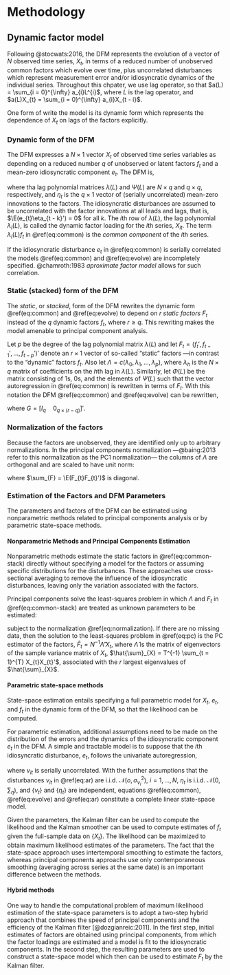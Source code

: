# Methodology {#methodology}

## Dynamic factor model

Following @stocwats:2016, the DFM represents the evolution of a vector of $N$ observed time series, $X_{t}$, in terms of a reduced number of unobserved common factors which evolve over time, plus uncorrelated disturbances which represent measurement error and/or idiosyncratic dynamics of the individual series. Throughout this chpater, we use lag operator, so that $a(L) = \sum_{i = 0}^{\infty} a_{i}L^{i}$, where $L$ is the lag operator, and $a(L)X_{t} = \sum_{i = 0}^{\infty} a_{i}X_{t - i}$.

One form of write the model is its dynamic form which represents the dependence of $X_{t}$ on lags of the factors explicitly.

### Dynamic form of the DFM

The DFM expresses a $N \times 1$ vector $X_{t}$ of observed time series variables as depending on a reduced number $q$ of unobserved or latent factors $f_{t}$ and a mean-zero idiosyncratic component $e_{t}$. The DFM is,

\begin{eqnarray}
  X_{t} & = & \lambda (L) f_{t} + e_{t} (\#eq:common)
  \\
  f_{t} & = & \Psi (L) f_{t} + \eta_{t} (\#eq:evolve)
\end{eqnarray}

where tha lag polynomial matrices $\lambda(L)$ and $\Psi(L)$ are $N \times q$ and $q \times q$, respectively, and $\eta_{t}$ is the $q \times 1$ vector of (serially uncorrelated) mean-zero innovations to the factors. The idiosyncratic disturbances are assumed to be uncorrelated with the factor innovations at all leads and lags, that is, $\E(e_{t}\eta_{t - k}') = 0$ for all $k$. The $i$th row of $\lambda(L)$, the lag polynomial $\lambda_{i}(L)$, is called the dynamic factor loading for the $i$th series, $X_{it}$. The term $\lambda_{i}(L)f_{t}$ in \@ref(eq:common) is the *common component* of the $i$th series.

If the idiosyncratic disturbance $e_{t}$ in \@ref(eq:common) is serially correlated the models \@ref(eq:common) and \@ref(eq:evolve) are incompletely specified. @chamroth:1983 *aproximate factor model* allows for such correlation.

### Static (stacked) form of the DFM

The *static*, or *stacked*, form of the DFM rewrites the dynamic form \@ref(eq:common) and \@ref(eq:evolve) to depend on $r$ *static factors* $F_{t}$ instead of the $q$ dynamic factors $f_{t}$, where $r \geq q$. This rewriting makes the model amenable to principal component analysis.

Let $p$ be the degree of the lag polynomial matrix $\lambda(L)$ and let $F_{t} = (f_{t}', f_{t - 1}', \ldots, f_{t - p}')'$ denote an $r \times 1$ vector of so-called "static" factors ---in contrast to the "dynamic" factors $f_{t}$. Also let $\Lambda = c(\lambda_{0}, \lambda_{1}, \ldots, \lambda_{p})$, where $\lambda_{h}$ is the $N \times q$ matrix of coefficients on the $h$th lag in $\lambda(L)$. Similarly, let $\Phi(L)$ be the matrix consisting of $1$s, $0$s, and the elements of $\Psi(L)$ such that the vector autoregression in \@ref(eq:common) is rewritten in terms of $F_{t}$. With this notation the DFM \@ref(eq:common) and \@ref(eq:evolve) can be rewritten, 

\begin{eqnarray}
  X_{t} & = & \Lambda F_{t} + e_{t} (\#eq:common-stack)
  \\
  F_{t} & = & \Phi(L) F_{t - 1} + G \eta_{t} (\#eq:evolve-stack) 
\end{eqnarray}

where $G = [I_{q} \quad 0_{q \times (r -q)}]'$.

### Normalization of the factors

Because the factors are unobserved, they are identified only up to arbitrary normalizations. In the principal components normalization ---@baing:2013 refer to this normalization as the PC1 normalization--- the columns of $\Lambda$ are orthogonal and are scaled to have unit norm:

\begin{equation}
  N^{-1} \Lambda' \Lambda = I_{r} (\#eq:normalization)
\end{equation}

where $\sum_{F} = \E(F_{t}F_{t}')$ is diagonal.

### Estimation of the Factors and DFM Parameters

The parameters and factors of the DFM can be estimated using nonparametric methods related to principal components analysis or by parametric state-space methods.

#### Nonparametric Methods and Principal Components Estimation

Nonparametric methods estimate the static factors in \@ref(eq:common-stack) directly without specifying a model for the factors or assuming specific distributions for the disturbances. These approaches use cross-sectional averaging to remove the influence of the idiosyncratic disturbances, leaving only the variation associated with the factors.

Principal components solve the least-squares problem in which $\Lambda$ and $F_{t}$ in \@ref(eq:common-stack) are treated as unknown parameters to be estimated:

\begin{equation}
  \min_{F_{1}, \ldots, F_{T}, \Lambda} V_{r}(\Lambda, F), \text{where } V_{r}(\Lambda, F) = \frac{1}{NT} \sum_{t = 1}^{T} (X_{t} - \Lambda F_{t})'(X_{t} - \Lambda F_{t}) (\#eq:pc)
\end{equation}

subject to the normalization \@ref(eq:normalization). If there are no missing data, then the solution to the least-squares problem in \@ref(eq:pc) is the PC estimator of the factors, $\hat{F}_{t} = N^{-1} \hat{\Lambda}' X_{t}$, where $\hat{\Lambda}$ is the matrix of eigenvectors of the sample variance matrix of $X_{t}$, $\hat{\sum}_{X} = T^{-1} \sum_{t = 1}^{T} X_{t}X_{t}'$, associated with the $r$ largest eigenvalues of $\hat{\sum}_{X}$.

#### Parametric state-space methods

State-space estimation entails specifying a full parametric model for $X_{t}$, $e_{t}$, and $f_{t}$ in the dynamic form of the DFM, so that the likelihood can be computed.

For parametric estimation, additional assumptions need to be made on the distribution of the errors and the dynamics of the idiosyncratic component $e_{t}$ in the DFM. A simple and tractable model is to suppose that the $i$th idiosyncratic disturbance, $e_{t}$, follows the univariate autoregression, 

\begin{equation}
  e_{it} = \delta_{i} (L) e_{it - 1} + \nu_{it} (\#eq:ar)
\end{equation}

where $\nu_{it}$ is serially uncorrelated. With the further assumptions that the disturbances $\nu_{it}$ in \@ref(eq:ar) are i.i.d. $\mathcal{N}(o, \sigma_{\nu_{i}}^{2}$), $i = 1, \ldots, N$, $\eta_{t}$ is i.i.d. $\mathcal{N}(0, \sum_{\eta})$, and $\{\nu_{t}\}$ and $\{\eta_{t}\}$ are independent, equations \@ref(eq:common), \@ref(eq:evolve) and \@ref(eq:ar) constitute a complete linear state-space model.

Given the parameters, the Kalman filter can be used to compute the likelihood and the Kalman smoother can be used to compute estimates of $f_{t}$ given the full-sample data on $\{X_{t}\}$. The likelihood can be maximized to obtain maximum likelihood estimates of the parameters. The fact that the state-space approach uses intertemporal smoothing to estimate the factors, whereas principal components approachs use only contemporaneous smoothing (averaging across series at the same date) is an important difference between the methods.

#### Hybrid methods

One way to handle the computational problem of maximum likelihood estimation of the state-space parameters is to adopt a two-step hybrid approach that combines the speed of principal components and the efficiency of the Kalman filter [@dozgianreic:2011]. In the first step, initial estimates of factors are obtained using principal components, from which the factor loadings are estimated and a model is fit to the idiosyncratic components. In the second step, the resulting parameters are used to construct a state-space model which then can be used to estimate $F_{t}$ by the Kalman filter.
